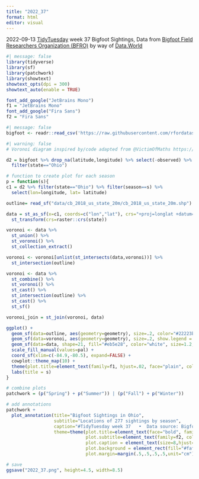 ```yaml
---
title: "2022_37"
format: html
editor: visual
---
```


2022-09-13 [TidyTuesday](https://github.com/rfordatascience/tidytuesday) week 37 Bigfoot Sightings, Data from [Bigfoot Field Researchers Organization (BFRO)](https://data.world/timothyrenner/www.bfro.net) by way of [Data.World](https://data.world/timothyrenner/bfro-sightings-data)

```r
#| message: false
library(tidyverse)
library(sf)
library(patchwork)
library(showtext)
showtext_opts(dpi = 300)
showtext_auto(enable = TRUE)
```

```r
font_add_google("JetBrains Mono")
f1 = "JetBrains Mono"
font_add_google("Fira Sans")
f2 = "Fira Sans"
```

```r
#| message: false
bigfoot <- readr::read_csv('https://raw.githubusercontent.com/rfordatascience/tidytuesday/master/data/2022/2022-09-13/bfro_reports_geocoded.csv')
```

```r
#| warning: false
# Voronoi diagram inspired by/code adapted from @VictimOfMaths https://twitter.com/VictimOfMaths/status/1323627698141515776 and @_ansgar https://twitter.com/_ansgar/status/1556282682115497987

d2 = bigfoot %>% drop_na(latitude,longitude) %>% select(-observed) %>%
  filter(state=="Ohio") 

# function to create plot for each season
p = function(s){
c1 = d2 %>% filter(state=="Ohio") %>% filter(season==s) %>%
  select(lon=longitude, lat= latitude)

outline= read_sf("data/cb_2018_us_state_20m/cb_2018_us_state_20m.shp") %>% filter(NAME=="Ohio")

data = st_as_sf(x=c1, coords=c("lon","lat"), crs="+proj=longlat +datum=WGS84") %>%
  st_transform(crs=raster::crs(state))

voronoi <- data %>% 
  st_union() %>%
  st_voronoi() %>%
  st_collection_extract()

voronoi <- voronoi[unlist(st_intersects(data,voronoi))] %>%
  st_intersection(outline)

voronoi <- data %>% 
  st_combine() %>% 
  st_voronoi() %>% 
  st_cast() %>% 
  st_intersection(outline) %>%
  st_cast() %>% 
  st_sf()

voronoi_join = st_join(voronoi, data)

ggplot() +
  geom_sf(data=outline, aes(geometry=geometry), size=.2, color="#22223b") +
  geom_sf(data=voronoi, aes(geometry=geometry), size=.2, show.legend = FALSE, color="#22223b", alpha=.9, fill="white") +
  geom_sf(data=data, shape=21, fill="#eb5e28", color="white", size=1.2, stroke=.3) +
  scale_fill_manual(values=pal) +
  coord_sf(xlim=c(-84.9,-80.5), expand=FALSE) +
  cowplot::theme_map(10) +
  theme(plot.title=element_text(family=f1, hjust=.02, face="plain", color="#22223b")) +
  labs(title = s)
}

# combine plots 
patchwork = (p("Spring") + p("Summer")) | (p("Fall") + p("Winter"))

# add annotations
patchwork +
  plot_annotation(title="Bigfoot Sightings in Ohio",
                  subtitle="Locations of 277 sightings by season",
                  caption="#TidyTuesday week 37   •  Data source: Bigfoot Field Researchers Organization (BFRO) by way of Data.World",
                  theme=theme(plot.title=element_text(face="bold", family=f1, color="#22223b"),
                              plot.subtitle=element_text(family=f2, color="#22223b", size=9.5),
                              plot.caption = element_text(size=8,hjust=0, color="#22223b", family=f2),
                              plot.background = element_rect(fill="#fafafc", color=NA),
                              plot.margin=margin(.5,.5,.5,.5,unit="cm")))

# save
ggsave("2022_37.png", height=4.5, width=8.5)

```
